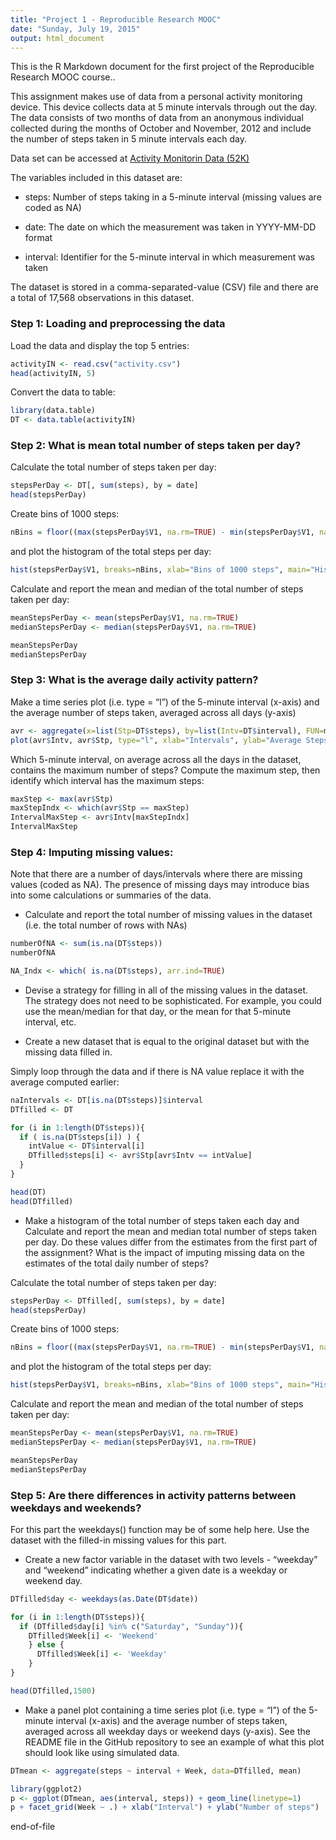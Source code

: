 ```yaml
---
title: "Project 1 - Reproducible Research MOOC"
date: "Sunday, July 19, 2015"
output: html_document
---
```


This is the R Markdown document for the first project of the Reproducible Research MOOC course..

This assignment makes use of data from a personal activity monitoring device. This device collects data at 5 minute intervals through out the day. The data consists of two months of data from an anonymous individual collected during the months of October and November, 2012 and include the number of steps taken in 5 minute intervals each day.

Data set can be accessed at [Activity Monitorin Data (52K)](https://d396qusza40orc.cloudfront.net/repdata%2Fdata%2Factivity.zip)

The variables included in this dataset are:

- steps: Number of steps taking in a 5-minute interval (missing values are coded as NA)

- date: The date on which the measurement was taken in YYYY-MM-DD format

- interval: Identifier for the 5-minute interval in which measurement was taken

The dataset is stored in a comma-separated-value (CSV) file and there are a total of 17,568 observations in this dataset.

### Step 1: Loading and preprocessing the data 
Load the data and display the top 5 entries:
```r
activityIN <- read.csv("activity.csv")
head(activityIN, 5)
```

Convert the data to table:
```r
library(data.table)
DT <- data.table(activityIN)
```

### Step 2: What is mean total number of steps taken per day?
Calculate the total number of steps taken per day:
```r
stepsPerDay <- DT[, sum(steps), by = date]
head(stepsPerDay)
```

Create bins of 1000 steps:
```r
nBins = floor((max(stepsPerDay$V1, na.rm=TRUE) - min(stepsPerDay$V1, na.rm=TRUE)) / 1000)
```
and plot the histogram of the total steps per day:
```r
hist(stepsPerDay$V1, breaks=nBins, xlab="Bins of 1000 steps", main="Histogram of the total number of steps taken each day in bins of 1K")
```


Calculate and report the mean and median of the total number of steps taken per day:
```r
meanStepsPerDay <- mean(stepsPerDay$V1, na.rm=TRUE)
medianStepsPerDay <- median(stepsPerDay$V1, na.rm=TRUE)

meanStepsPerDay
medianStepsPerDay
```

### Step 3: What is the average daily activity pattern?
Make a time series plot (i.e. type = "l") of the 5-minute interval (x-axis) and the average number of steps taken, averaged across all days (y-axis)
```r
avr <- aggregate(x=list(Stp=DT$steps), by=list(Intv=DT$interval), FUN=mean, na.rm=TRUE)
plot(avr$Intv, avr$Stp, type="l", xlab="Intervals", ylab="Average Steps")
```

Which 5-minute interval, on average across all the days in the dataset, contains the maximum number of steps?
Compute the maximum step, then identify which interval has the maximum steps:
```r
maxStep <- max(avr$Stp) 
maxStepIndx <- which(avr$Stp == maxStep)
IntervalMaxStep <- avr$Intv[maxStepIndx]
IntervalMaxStep
```


### Step 4: Imputing missing values:
Note that there are a number of days/intervals where there are missing values (coded as NA). The presence of missing days may introduce bias into some calculations or summaries of the data.

- Calculate and report the total number of missing values in the dataset (i.e. the total number of rows with NAs)
```r
numberOfNA <- sum(is.na(DT$steps))
numberOfNA

NA_Indx <- which( is.na(DT$steps), arr.ind=TRUE)

```

- Devise a strategy for filling in all of the missing values in the dataset. The strategy does not need to be sophisticated. For example, you could use the mean/median for that day, or the mean for that 5-minute interval, etc.

- Create a new dataset that is equal to the original dataset but with the missing data filled in.

Simply loop through the data and if there is NA value replace it with the average computed earlier:

```r
naIntervals <- DT[is.na(DT$steps)]$interval 
DTfilled <- DT

for (i in 1:length(DT$steps)){
  if ( is.na(DT$steps[i]) ) {
    intValue <- DT$interval[i]
    DTfilled$steps[i] <- avr$Stp[avr$Intv == intValue]
  }
}

head(DT)
head(DTfilled)
```

- Make a histogram of the total number of steps taken each day and Calculate and report the mean and median total number of steps taken per day. Do these values differ from the estimates from the first part of the assignment? What is the impact of imputing missing data on the estimates of the total daily number of steps?

Calculate the total number of steps taken per day:
```r
stepsPerDay <- DTfilled[, sum(steps), by = date]
head(stepsPerDay)
```

Create bins of 1000 steps:
```r
nBins = floor((max(stepsPerDay$V1, na.rm=TRUE) - min(stepsPerDay$V1, na.rm=TRUE)) / 1000)
```
and plot the histogram of the total steps per day:
```r
hist(stepsPerDay$V1, breaks=nBins, xlab="Bins of 1000 steps", main="Histogram of the total number of steps taken each day in bins of 1K")
```


Calculate and report the mean and median of the total number of steps taken per day:
```r
meanStepsPerDay <- mean(stepsPerDay$V1, na.rm=TRUE)
medianStepsPerDay <- median(stepsPerDay$V1, na.rm=TRUE)

meanStepsPerDay
medianStepsPerDay
```


### Step 5: Are there differences in activity patterns between weekdays and weekends?

For this part the weekdays() function may be of some help here. Use the dataset with the filled-in missing values for this part.

- Create a new factor variable in the dataset with two levels - "weekday" and "weekend" indicating whether a given date is a weekday or weekend day.

```r
DTfilled$day <- weekdays(as.Date(DT$date))

for (i in 1:length(DT$steps)){
  if (DTfilled$day[i] %in% c("Saturday", "Sunday")){
    DTfilled$Week[i] <- 'Weekend'
    } else {
      DTfilled$Week[i] <- 'Weekday'
    }
}

head(DTfilled,1500)
```

- Make a panel plot containing a time series plot (i.e. type = "l") of the 5-minute interval (x-axis) and the average number of steps taken, averaged across all weekday days or weekend days (y-axis). See the README file in the GitHub repository to see an example of what this plot should look like using simulated data.

```r
DTmean <- aggregate(steps ~ interval + Week, data=DTfilled, mean)

library(ggplot2)
p <- ggplot(DTmean, aes(interval, steps)) + geom_line(linetype=1)
p + facet_grid(Week ~ .) + xlab("Interval") + ylab("Number of steps")
```


end-of-file